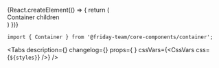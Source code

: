 


<Meta
    title='Компоненты/Container'
    component={Container}
/>


<!-- Canvas -->


<Story name='Container'>
    {React.createElement(() => {
        return (
            <div style={{
                padding: '8px',
                position: 'absolute',
                top: 0,
                left: 0,
                right: 0,
                bottom: 0,
            }}>
                <Container>
                    Container children
                </Container>
            </div>
        )
    })}
</Story>


<!-- Docs -->

<ComponentHeader
    name='Container'
    version={version}
    stage={3}
/>

```tsx
import { Container } from '@friday-team/core-components/container';
```

<Tabs
    description={<Description />}
    changelog={<Changelog />}
    props={<Props of={Container} /> }
    cssVars={<CssVars css={`${styles}`} />}
/>

